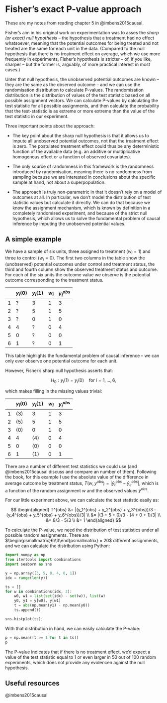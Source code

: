 # Fisher's exact P-value approach

These are my notes from reading chapter 5 in @imbens2015causal.

Fisher's aim in his original work on experimentation was to asses the *sharp (or exact) null hypothesis* -- the hypothesis that a treatment had no effect whatsoever, meaning that the potential outcomes for being treated and not treated are the same for each unit in the data. (Compared to the null hypothesis that there is no treatment effect on average, which we use more frequently in experiments, Fisher's hypothesis is stricter -- of, if you like, sharper -- but the former is, arguably, of more practical interest in most cases.)

Unter that null hypothesis, the unobserved potential outcomes are known -- they are the same as the observed outcome -- and we can use the randomisation distribution to calculate P-values. The randomisation distribution is the distribution of values of the test statistic based on all possible assignment vectors. We can calculate P-values by calculating the test statistic for all possible assignments, and then calculate the probability that the test-statistic is as extreme or more extreme than the value of the test statistic in our experiment.

Three important points about the approach:

- The key point about the sharp null hypothesis is that it allows us to impute all unobserved potential outcomes, not that the treatment effect is zero. The postulated treatment effect could thus be any deterministic function of the available data (e.g. an additive or multiplicative homogenous effect or a function of observed covariates).

- The only source of randomness in this framework is the randomness introduced by randomisation, meaning there is no randomness from sampling because we are interested in conclusions about the specific sample at hand, not about a superpopulation.

- The approach is truly non-parametric in that it doesn't rely on a model of outcomes at all. In particular, we don't model the distribution of test statistic values but calculate it directly. We can do that because we know the assignment mechanism, which is known by definition in a completely randomised experiment, and because of the strict null hypothesis, which allows us to solve the fundamental problem of causal inference by imputing the unobserved potential values.


## A simple example

We have a sample of six units, three assigned to treatment ($w_i = 1$) and three to control ($w_i = 0$). The first two columns in the table show the (unobserved) potential outcomes under control and treatment status, the third and fourth column show the observed treatment status and outcome. For each of the six units the outcome value we observe is the potential outcome corresponding to the treatment status.

|   | $y_i(0)$ | $y_i(1)$ | $w_i$ | $y_i^{obs}$ |
|---|----------|----------|-------|-------------|
| 1 | ?        | 3        | 1     | 3           |
| 2 | ?        | 5        | 1     | 5           |
| 3 | ?        | 0        | 1     | 0           |
| 4 | 4        | ?        | 0     | 4           |
| 5 | 0        | ?        | 0     | 0           |
| 6 | 1        | ?        | 0     | 1           |

This table highlights the fundamental problem of causal inference -- we can only ever observe one potential outcome for each unit.

However, Fisher's sharp null hypothesis asserts that:

$$
H_0: y_i(1) = y_i(0) \quad \text{for $i = 1, \dots, 6$},
$$

which makes filling in the missing values trivial:

|   | $y_i(0)$ | $y_i(1)$ | $w_i$ | $y_i^{obs}$ |
|---|----------|----------|-------|-------------|
| 1 | (3)        | 3        | 1     | 3           |
| 2 | (5)        | 5        | 1     | 5           |
| 3 | (0)        | 0        | 1     | 0           |
| 4 | 4        | (4)        | 0     | 4           |
| 5 | 0        | (0)        | 0     | 0           |
| 6 | 1        | (1)        | 0     | 1           |

There are a number of different test statistics we could use (and @imbens2015causal discuss and compare an number of them). Following the book, for this example I use the absolute value of the difference in average outcome by treatment status, $T(w, y^{obs}) = |\bar{y}_t^{obs} - \bar{y}_c^{obs}|$, which is a function of the random assignment $w$ and the observed values $y^{obs}$.

For our little experiment above, we can calculate the test statistic easily as:

$$
\begin{aligned}
T^{obs} &= |(y_1^{obs} + y_2^{obs} + y_3^{obs})/3 - (y_4^{obs} + y_5^{obs} + y_6^{obs})/3| \\
&= |(3 + 5 + 0)/3 - (4 + 0 + 1)/3| \\
&= 8/3 - 5/3 \\
&= 1
\end{aligned}
$$

To calculate the P-value, we need the distribution of test statistics under all possible random assignments. There are $\begin{psmallmatrix}6\\3\end{psmallmatrix} = 20$ different assignments, and we can calculate the distribution using Python:

```python
import numpy as np
from itertools import combinations
import seaborn as sns

y = np.array([3, 5, 0, 4, 0, 1])
idx = range(len(y))

ts = []
for w in combinations(idx, 3):
    w0, w1 = list(set(idx) - set(w)), list(w)
    y0, y1 = y[w0], y[w1]
    t = abs(np.mean(y1) - np.mean(y0))
    ts.append(t)

sns.histplot(ts);
```

With that distribution in hand, we can easily calculate the P-value:

```python
p = np.mean([t >= 1 for t in ts])
p
```

The P-value indicates that if there is no treatment effect, we'd expect a value of the test statistic equal to 1 or even larger in 50 out of 100 random experiments, which does not provide any evidencen against the null hypothesis.

## Useful resources

@imbens2015causal